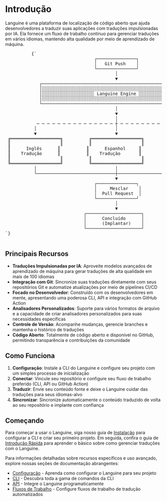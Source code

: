 # Introdução

Languine é uma plataforma de localização de código aberto que ajuda desenvolvedores a traduzir suas aplicações com traduções impulsionadas por IA. Ela fornece um fluxo de trabalho contínuo para gerenciar traduções em vários idiomas, mantendo alta qualidade por meio de aprendizado de máquina.


<div className="flex flex-col items-center justify-center p-4 mt-10 h-[400px] sm:h-[500px] md:h-[650px]">
        <pre
          className="p-4 text-sm leading-5 scale-[0.5] sm:scale-[0.65] md:scale-90 transform-gpu"
          style={{
            fontFamily: "monospace",
            whiteSpace: "pre",
            textAlign: "left",
          }}
        >
          {`
                                  ┌───────────────┐
                                  │   Git Push    │
                                  └───────────────┘
                                          │
                                          ▼
             ┌─────────────────────────────────────────────────────────┐
             │░░░░░░░░░░░░░░░░░░░░░░░░░░░░░░░░░░░░░░░░░░░░░░░░░░░░░░░░░│
             │░░░░░░░░░░░░░░░░░░░░ Languine Engine ░░░░░░░░░░░░░░░░░░░░│
             │░░░░░░░░░░░░░░░░░░░░░░░░░░░░░░░░░░░░░░░░░░░░░░░░░░░░░░░░░│
             └─────────────────────────────────────────────────────────┘
                                          │
                                          ▼
                                          │
            ─ ─ ─ ─ ─ ─ ─ ─ ─ ─ ─ ─ ─ ─ ─ ┼ ─ ─ ─ ─ ─ ─ ─ ─ ─ ─ ─ ─ ─ ─ ─
           │                              │                              │
           ▼                              ▼                              ▼
 ╔═══════════════════╗          ╔═══════════════════╗          ╔═══════════════════╗
 ║                   ║          ║                   ║          ║                   ║
 ║      Inglês      ║          ║      Espanhol     ║          ║      Japonês      ║
 ║    Tradução      ║          ║    Tradução       ║          ║     Tradução      ║
 ║                   ║          ║                   ║          ║                   ║
 ╚═══════════════════╝          ╚═══════════════════╝          ╚═══════════════════╝
           │                              │                              │
           └──────────────────────────────┼──────────────────────────────┘
                                          ▼
                                  ┌───────────────┐
                                  │     Mesclar    │
                                  │  Pull Request  │
                                  └───────────────┘
                                          │
                                          ▼
                              ┌─────────────────────┐
                              │      Concluído      │
                              │      (Implantar)    │
                              └─────────────────────┘
`}
        </pre>
      </div>

## Principais Recursos

- **Traduções Impulsionadas por IA**: Aproveite modelos avançados de aprendizado de máquina para gerar traduções de alta qualidade em mais de 100 idiomas
- **Integração com Git**: Sincronize suas traduções diretamente com seus repositórios Git e automatize atualizações por meio de pipelines CI/CD
- **Focado no Desenvolvedor**: Construído com os desenvolvedores em mente, apresentando uma poderosa CLI, API e integração com GitHub Action
- **Analisadores Personalizados**: Suporte para vários formatos de arquivo e a capacidade de criar analisadores personalizados para suas necessidades específicas
- **Controle de Versão**: Acompanhe mudanças, gerencie branches e mantenha o histórico de traduções
- **Código Aberto**: Totalmente de código aberto e disponível no GitHub, permitindo transparência e contribuições da comunidade

## Como Funciona

1. **Configuração**: Instale a CLI do Languine e configure seu projeto com um simples processo de inicialização
2. **Conectar**: Vincule seu repositório e configure seu fluxo de trabalho preferido (CLI, API ou GitHub Action)
3. **Traduzir**: Envie seu conteúdo fonte e deixe o Languine cuidar das traduções para seus idiomas-alvo
4. **Sincronizar**: Sincronize automaticamente o conteúdo traduzido de volta ao seu repositório e implante com confiança

## Começando

Para começar a usar o Languine, siga nosso guia de [Instalação](/docs/installation) para configurar a CLI e criar seu primeiro projeto. Em seguida, confira o guia de [Introdução Rápida](/docs/quickstart) para aprender o básico sobre como gerenciar traduções com o Languine.

Para informações detalhadas sobre recursos específicos e uso avançado, explore nossas seções de documentação abrangentes:

- [Configuração](/docs/configuration) - Aprenda como configurar o Languine para seu projeto
- [CLI](/docs/cli) - Descubra toda a gama de comandos da CLI
- [API](/docs/api) - Integre o Languine programaticamente
- [Fluxos de Trabalho](/docs/workflows) - Configure fluxos de trabalho de tradução automatizados
